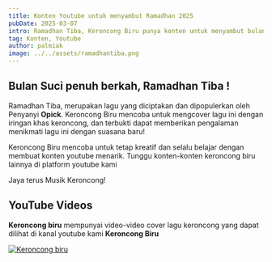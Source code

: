 ```yaml
---
title: Konten Youtube untuk menyambut Ramadhan 2025
pubDate: 2025-03-07
intro: Ramadhan Tiba, Keroncong Biru punya konten untuk menyambut bulan ramadhan
tag: Konten, Youtube
author: palmiak
image: ../../assets/ramadhantiba.png
---
```


## Bulan Suci penuh berkah, Ramadhan Tiba !

Ramadhan Tiba, merupakan lagu yang diciptakan dan dipopulerkan oleh Penyanyi **Opick**. Keroncong Biru mencoba untuk mengcover lagu ini dengan iringan khas keroncong, dan terbukti dapat memberikan pengalaman menikmati lagu ini dengan suasana baru!

Keroncong Biru mencoba untuk tetap kreatif dan selalu belajar dengan membuat konten youtube menarik. Tunggu konten-konten keroncong biru lainnya di platform youtube kami

Jaya terus Musik Keroncong!
## YouTube Videos

**Keroncong biru** mempunyai video-video cover lagu keroncong yang dapat dilihat di kanal youtube kami **Keroncong Biru**


[![Keroncong biru](https://img.youtube.com/vi/XM__n1C1p4Y/maxresdefault.jpg)](https://www.youtube.com/watch?v=XM__n1C1p4Y)
